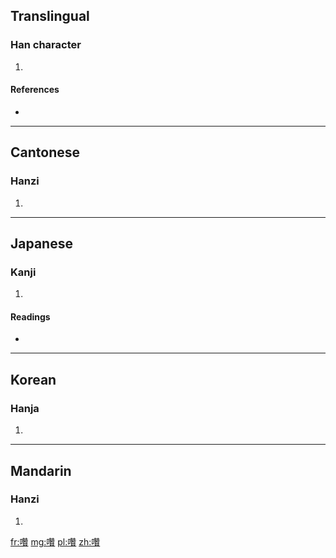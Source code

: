 ==Translingual==

===Han character===
{{Han char|rn=30|rad=口|as=19|sn=22|four=6408<sub>6</sub>|canj=口竹山金 (RHUC)}}

# {{defn|Han|sort=口19}}

====References====
* {{Han ref|kx=0215.160|dkj=04634|dj=0438.150|hdz=10708.050|uh=56CB|ud=22219|bh=F6D9|bd=63193}}

----

==Cantonese==

===Hanzi===
{{yue-hanzi|jyut=|y=jaan3}}

# {{defn|Cantonese|sort=口19}}

----

==Japanese==

===Kanji===
{{ja-kanji|grade=|rs=口19}}

# {{defn|Japanese|sort=口19}}

====Readings====
* {{ja-readings|on=[[さつ]] (satsu), [[ざち]] (zachi)|kun=[[こえ]] (koe)}}

----

==Korean==

===Hanja===
{{ko-hanja|hangeul=[[찰]], [[찬]]|rv=chal, chan|mr=ch'al, ch'an}}

# {{defn|Korean|sort=口19}}

----

==Mandarin==

===Hanzi===
{{cmn-hanzi|pin=[[zàn]] ([[zan4]])|wg=tsan<sup>4</sup>}}

# {{defn|Mandarin|sort=口19}}

[[fr:囋]]
[[mg:囋]]
[[pl:囋]]
[[zh:囋]]